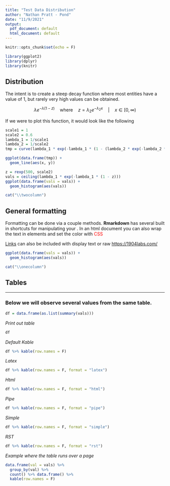 ```yaml
---
title: "Test Data Distribution"
author: "Nathan Pratt - Pond"
date: "11/9/2021"
output:
  pdf_document: default
  html_document: default
---
```


```r
knitr::opts_chunk$set(echo = F)

library(ggplot2)
library(dplyr)
library(knitr)
```

## Distribution

The intent is to create a steep decay function where most entities have a value of 1, but rarely very high values can be obtained.

$$
\lambda e^{-\lambda (1-z)} \quad \textrm{where} \quad
z = \lambda _2 e^{-\lambda _2 x} \quad |\quad x \in [0,\infty)
$$

If we were to plot this function, it would look like the following

```r
scale1 = 1
scale2 = 0.6
lambda_1 = 1/scale1
lambda_2 = 1/scale2
tmp = curve(lambda_1 * exp(-lambda_1 * (1 - (lambda_2 * exp(-lambda_2 * x)))), from = 0, to = 50)
```
```r
ggplot(data.frame(tmp)) + 
  geom_line(aes(x, y))

z = rexp(500, scale2)
vals = ceiling(lambda_1 * exp(-lambda_1 * (1 - z)))
ggplot(data.frame(vals = vals)) + 
  geom_histogram(aes(vals))
```

```r
cat("\\twocolumn")
```

## General formatting

Formatting can be done via a couple methods. **Rmarkdown** has several built in shortcuts for manipulating your *\textcolor{red}{text}*. In an html document you can also wrap the text in elements and set the color with <span style="color: red;">CSS</span>

[Links](https://1904labs.com/) can also be included with display text or raw <https://1904labs.com/>

\break

```r
ggplot(data.frame(vals = vals)) + 
  geom_histogram(aes(vals))
```


```r
cat("\\onecolumn")
```

## Tables

***

### Below we will observe several values from the same table.

```r
df = data.frame(as.list(summary(vals)))
```

*Print out table*

```r
df
```

*Default Kable*

```r
df %>% kable(row.names = F)
```

*Latex*

```r
df %>% kable(row.names = F, format = "latex")
```

*Html*

```r
df %>% kable(row.names = F, format = "html")
```

*Pipe*

```r
df %>% kable(row.names = F, format = "pipe")
```

*Simple*

```r
df %>% kable(row.names = F, format = "simple")
```

*RST*

```r
df %>% kable(row.names = F, format = "rst")
```


*Example where the table runs over a page*

```r
data.frame(val = vals) %>% 
  group_by(val) %>%
  count() %>% data.frame() %>%
  kable(row.names = F)
```

